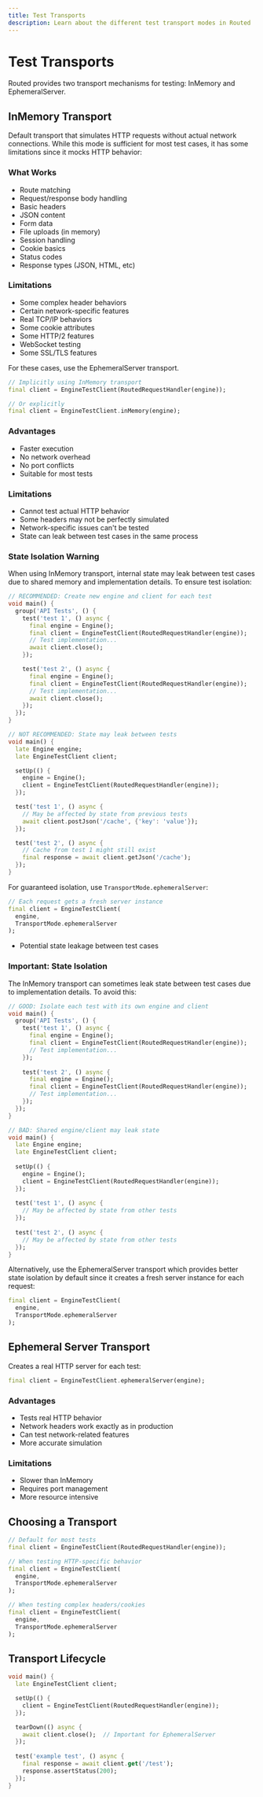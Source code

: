 ```yaml
---
title: Test Transports
description: Learn about the different test transport modes in Routed
---
```


# Test Transports

Routed provides two transport mechanisms for testing: InMemory and EphemeralServer.

## InMemory Transport

Default transport that simulates HTTP requests without actual network connections. While this mode is sufficient for most test cases, it has some limitations since it mocks HTTP behavior:

### What Works
- Route matching
- Request/response body handling
- Basic headers
- JSON content
- Form data
- File uploads (in memory)
- Session handling
- Cookie basics
- Status codes
- Response types (JSON, HTML, etc)

### Limitations
- Some complex header behaviors
- Certain network-specific features
- Real TCP/IP behaviors
- Some cookie attributes
- Some HTTP/2 features
- WebSocket testing
- Some SSL/TLS features

For these cases, use the EphemeralServer transport.

```dart
// Implicitly using InMemory transport
final client = EngineTestClient(RoutedRequestHandler(engine));

// Or explicitly
final client = EngineTestClient.inMemory(engine);
```

### Advantages
- Faster execution
- No network overhead
- No port conflicts
- Suitable for most tests

### Limitations
- Cannot test actual HTTP behavior
- Some headers may not be perfectly simulated
- Network-specific issues can't be tested
- State can leak between test cases in the same process

### State Isolation Warning

When using InMemory transport, internal state may leak between test cases due to shared memory and implementation details. To ensure test isolation:

```dart
// RECOMMENDED: Create new engine and client for each test
void main() {
  group('API Tests', () {
    test('test 1', () async {
      final engine = Engine();
      final client = EngineTestClient(RoutedRequestHandler(engine));
      // Test implementation...
      await client.close();
    });

    test('test 2', () async {
      final engine = Engine();
      final client = EngineTestClient(RoutedRequestHandler(engine));
      // Test implementation...
      await client.close();
    });
  });
}

// NOT RECOMMENDED: State may leak between tests
void main() {
  late Engine engine;
  late EngineTestClient client;

  setUp(() {
    engine = Engine();
    client = EngineTestClient(RoutedRequestHandler(engine));
  });

  test('test 1', () async {
    // May be affected by state from previous tests
    await client.postJson('/cache', {'key': 'value'});
  });

  test('test 2', () async {
    // Cache from test 1 might still exist
    final response = await client.getJson('/cache');
  });
}
```

For guaranteed isolation, use `TransportMode.ephemeralServer`:

```dart
// Each request gets a fresh server instance
final client = EngineTestClient(
  engine,
  TransportMode.ephemeralServer
);
```
- Potential state leakage between test cases

### Important: State Isolation

The InMemory transport can sometimes leak state between test cases due to implementation details. To avoid this:

```dart
// GOOD: Isolate each test with its own engine and client
void main() {
  group('API Tests', () {
    test('test 1', () async {
      final engine = Engine();
      final client = EngineTestClient(RoutedRequestHandler(engine));
      // Test implementation...
    });
    
    test('test 2', () async {
      final engine = Engine();
      final client = EngineTestClient(RoutedRequestHandler(engine));
      // Test implementation...
    });
  });
}

// BAD: Shared engine/client may leak state
void main() {
  late Engine engine;
  late EngineTestClient client;
  
  setUp(() {
    engine = Engine();
    client = EngineTestClient(RoutedRequestHandler(engine));
  });
  
  test('test 1', () async {
    // May be affected by state from other tests
  });
  
  test('test 2', () async {
    // May be affected by state from other tests
  });
}
```

Alternatively, use the EphemeralServer transport which provides better state isolation by default since it creates a fresh server instance for each request:

```dart
final client = EngineTestClient(
  engine,
  TransportMode.ephemeralServer
);
```

## Ephemeral Server Transport

Creates a real HTTP server for each test:

```dart
final client = EngineTestClient.ephemeralServer(engine);
```

### Advantages
- Tests real HTTP behavior
- Network headers work exactly as in production
- Can test network-related features
- More accurate simulation

### Limitations
- Slower than InMemory
- Requires port management
- More resource intensive

## Choosing a Transport

```dart
// Default for most tests
final client = EngineTestClient(RoutedRequestHandler(engine));

// When testing HTTP-specific behavior
final client = EngineTestClient(
  engine,
  TransportMode.ephemeralServer
);

// When testing complex headers/cookies
final client = EngineTestClient(
  engine,
  TransportMode.ephemeralServer
);
```

## Transport Lifecycle

```dart
void main() {
  late EngineTestClient client;

  setUp(() {
    client = EngineTestClient(RoutedRequestHandler(engine));
  });

  tearDown(() async {
    await client.close();  // Important for EphemeralServer
  });
  
  test('example test', () async {
    final response = await client.get('/test');
    response.assertStatus(200);
  });
}
```